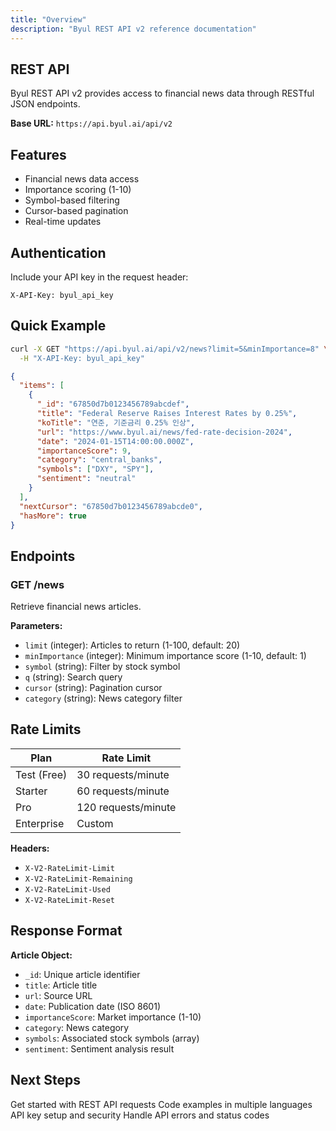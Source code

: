 ```yaml
---
title: "Overview"
description: "Byul REST API v2 reference documentation"
---
```


## REST API

Byul REST API v2 provides access to financial news data through RESTful JSON endpoints.

**Base URL:** `https://api.byul.ai/api/v2`

## Features

- Financial news data access
- Importance scoring (1-10)
- Symbol-based filtering  
- Cursor-based pagination
- Real-time updates

## Authentication

Include your API key in the request header:

```http
X-API-Key: byul_api_key
```

## Quick Example

```bash
curl -X GET "https://api.byul.ai/api/v2/news?limit=5&minImportance=8" \
  -H "X-API-Key: byul_api_key"
```

```json
{
  "items": [
    {
      "_id": "67850d7b0123456789abcdef",
      "title": "Federal Reserve Raises Interest Rates by 0.25%",
      "koTitle": "연준, 기준금리 0.25% 인상",
      "url": "https://www.byul.ai/news/fed-rate-decision-2024",
      "date": "2024-01-15T14:00:00.000Z",
      "importanceScore": 9,
      "category": "central_banks",
      "symbols": ["DXY", "SPY"],
      "sentiment": "neutral"
    }
  ],
  "nextCursor": "67850d7b0123456789abcde0",
  "hasMore": true
}
```

## Endpoints

### GET /news

Retrieve financial news articles.

**Parameters:**
- `limit` (integer): Articles to return (1-100, default: 20)
- `minImportance` (integer): Minimum importance score (1-10, default: 1)
- `symbol` (string): Filter by stock symbol
- `q` (string): Search query
- `cursor` (string): Pagination cursor
- `category` (string): News category filter

## Rate Limits

| Plan | Rate Limit |
|------|------------|
| Test (Free) | 30 requests/minute |
| Starter | 60 requests/minute |
| Pro | 120 requests/minute |
| Enterprise | Custom |

**Headers:**
- `X-V2-RateLimit-Limit`
- `X-V2-RateLimit-Remaining`  
- `X-V2-RateLimit-Used`
- `X-V2-RateLimit-Reset`

## Response Format

**Article Object:**
- `_id`: Unique article identifier
- `title`: Article title
- `url`: Source URL
- `date`: Publication date (ISO 8601)
- `importanceScore`: Market importance (1-10)
- `category`: News category
- `symbols`: Associated stock symbols (array)
- `sentiment`: Sentiment analysis result

## Next Steps

<CardGroup cols={2}>
<Card title="Quickstart" href="/rest-api/quickstart">
Get started with REST API requests
</Card>
<Card title="Examples" href="/rest-api/examples/nodejs">
Code examples in multiple languages
</Card>
<Card title="Authentication" href="/rest-api/authentication">
API key setup and security
</Card>
<Card title="Error Handling" href="/rest-api/error-handling">
Handle API errors and status codes
</Card>
</CardGroup>
